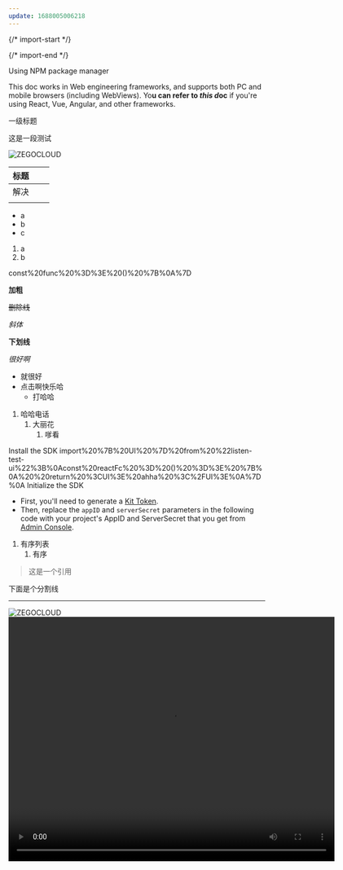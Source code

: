 ```yaml
---
update: 1688005006218
---
```


{/* import-start */}

{/* import-end */}
 
<H level="1" id="h-using-npm-package-manager">
Using NPM package manager</H>

This doc works in Web engineering frameworks, and supports both PC and mobile browsers (including WebViews). Yo**u can refer to *this d*oc** if you're using React, Vue, Angular, and other frameworks.

<H level="1" id="h-5lia57qn5qch6aky">
一级标题</H>

这是一段测试

<Image src="https://www.zegocloud.com/_nuxt/img/img_solution_social@2x.822fd96.jpg" alt="ZEGOCLOUD" title="ZEGOCLOUD" inline="false"  />

| 标题 |  |  |
|----|--|--|
| 解决 |  |  |
|  |  |  |

* a
* b
* c

1. a
2. b

<CodeBlock lang="javascript" focus="0"  fileName="index.js" >
</CodeBlock>

<CodeBlock lang="javascript" focus="0"  fileName="javascript" >
const%20func%20%3D%3E%20()%20%7B%0A%7D
</CodeBlock>

**加粗**

~~删除线~~

*斜体*

__下划线__

*很好啊*

* 就很好
* 点击啊快乐哈
  * 打哈哈

1. 哈哈电话
   1. 大丽花
      1. 嗲看

<H level="2" id="h-install-the-sdk">
Install the SDK</H>

<CodeBlock lang="javascript" focus="0"  fileName="javascript" >
import%20%7B%20UI%20%7D%20from%20%22listen-test-ui%22%3B%0Aconst%20reactFc%20%3D%20()%20%3D%3E%20%7B%0A%20%20return%20%3CUI%3E%20ahha%20%3C%2FUI%3E%0A%7D%0A
</CodeBlock>

<H level="2" id="h-initialize-the-sdk">
Initialize the SDK</H>

* First, you'll need to generate a [Kit Token](https://docs.zegocloud.com/article/14741).
* Then, replace the `appID` and `serverSecret` parameters in the following code with your project's AppID and ServerSecret that you get from [Admin Console](https://console.zegocloud.com/project).

1. 有序列表
   1. 有序

> 这是一个引用

下面是个分割线

---

<Image src="https://www.zegocloud.com/_nuxt/img/img_solution_social@2x.822fd96.jpg" alt="ZEGOCLOUD" title="ZEGOCLOUD" inline="false"  />

<Video src="https://www.youtube.com/embed/K5fj1Hn_P2g" start="0" width="640" height="480" type="youtube" />
